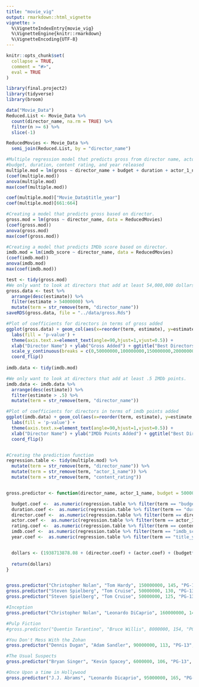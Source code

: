 ```yaml
---
title: "movie_vig"
output: rmarkdown::html_vignette
vignette: >
  %\VignetteIndexEntry{movie_vig}
  %\VignetteEngine{knitr::rmarkdown}
  %\VignetteEncoding{UTF-8}
---
```


```r
knitr::opts_chunk$set(
  collapse = TRUE,
  comment = "#>", 
  eval = TRUE
)
```

```r
library(final.project2)
library(tidyverse)
library(broom)
```


```r
data("Movie_Data")
Reduced.List <- Movie_Data %>% 
  count(director_name, na.rm = TRUE) %>% 
  filter(n >= 6) %>%
  slice(-1)

ReducedMovies <- Movie_Data %>%
  semi_join(Reduced.List, by = "director_name")

#Multiple regression model that predicts gross from director name, actor name, 
#budget, duration, content rating, and year released
multiple.mod = lm(gross ~ director_name + budget + duration + actor_1_name + content_rating + imdb_score + title_year, data = ReducedMovies)
(coef(multiple.mod))
anova(multiple.mod)
max(coef(multiple.mod))

coef(multiple.mod)["Movie_Data$title_year"]
coef(multiple.mod)[661:664]

#Creating a model that predicts gross based on director.
gross.mod = lm(gross ~ director_name, data = ReducedMovies)
(coef(gross.mod))
anova(gross.mod)
max(coef(gross.mod))

#Creating a model that predicts IMDb score based on director.
imdb.mod = lm(imdb_score ~ director_name, data = ReducedMovies)
(coef(imdb.mod))
anova(imdb.mod)
max(coef(imdb.mod))

test <- tidy(gross.mod)
#We only want to look at directors that add at least 54,000,000 dollars to gross.
gross.data <- test %>%
  arrange(desc(estimate)) %>% 
  filter(estimate > 54000000) %>% 
  mutate(term = str_remove(term, "director_name"))
saveRDS(gross.data, file = "../data/gross.Rds")

#Plot of coefficients for directors in terms of gross added
ggplot(gross.data) + geom_col(aes(x=reorder(term, estimate), y=estimate, fill = ifelse(p.value < 0.05,'Significant','Insignificant'))) +
  labs(fill = 'p-value') +
  theme(axis.text.x=element_text(angle=90,hjust=1,vjust=0.5)) +
  xlab("Director Name") + ylab("Gross Added") + ggtitle("Best Directors in Terms of Gross Added") +
  scale_y_continuous(breaks = c(0,50000000,100000000,150000000,200000000), labels = scales::comma) +
  coord_flip()
 
imdb.data <- tidy(imdb.mod)

#We only want to look at directors that add at least .5 IMDb points.
imdb.data <- imdb.data %>%
  arrange(desc(estimate)) %>% 
  filter(estimate > .5) %>% 
  mutate(term = str_remove(term, "director_name"))

#Plot of coefficients for directors in terms of imdb points added
ggplot(imdb.data) + geom_col(aes(x=reorder(term, estimate), y=estimate, fill = ifelse(p.value < 0.05,'Significant','Insignificant'))) +
  labs(fill = 'p-value') +
  theme(axis.text.x=element_text(angle=90,hjust=1,vjust=0.5)) +
  xlab("Director Name") + ylab("IMDb Points Added") + ggtitle("Best Directors in Terms of IMDb Points Added")+
  coord_flip() 


#Creating the prediction function
regression.table <- tidy(multiple.mod) %>% 
  mutate(term = str_remove(term, "director_name")) %>% 
  mutate(term = str_remove(term, "actor_1_name")) %>% 
  mutate(term = str_remove(term, "content_rating"))



```

```r
gross.predictor <- function(director_name, actor_1_name, budget = 50000000, duration = 120, content_rating = "PG-13", imdb_score = 7.5, title_year = 2019, data = regression.table) {

  budget.coef <-  as.numeric(regression.table %>% filter(term == "budget") %>% select("estimate"))
  duration.coef <-  as.numeric(regression.table %>% filter(term == "duration") %>% select("estimate"))
  director.coef <-  as.numeric(regression.table %>% filter(term == director_name) %>% select("estimate"))
  actor.coef <-  as.numeric(regression.table %>% filter(term == actor_1_name) %>% select("estimate"))
  rating.coef <-  as.numeric(regression.table %>% filter(term == content_rating) %>% select("estimate"))
  imdb.coef <-  as.numeric(regression.table %>% filter(term == "imdb_score") %>% select("estimate"))
  year.coef <-  as.numeric(regression.table %>% filter(term == "title_year") %>% select("estimate"))


  dollars <- (1938713878.08 + (director.coef) + (actor.coef) + (budget*budget.coef) + (duration*duration.coef) + (rating.coef) + (imdb_score*imdb.coef) + (title_year*year.coef))
    
  return(dollars)
}


gross.predictor("Christopher Nolan", "Tom Hardy", 150000000, 145, "PG-13", 8.2, 2019)
gross.predictor("Steven Spielberg", "Tom Cruise", 50000000, 130, "PG-13", 7.8, 2019)
gross.predictor("Steven Spielberg", "Tom Cruise", 50000000, 125, "PG-13", 7.8, 2019)

#Inception
gross.predictor("Christopher Nolan", "Leonardo DiCaprio", 160000000, 148, "PG-13", 8.8, 2010)

#Pulp Fiction
#gross.predictor("Quentin Tarantino", "Bruce Willis", 8000000, 154, "PG-13", 8.9, 1994)

#You Don't Mess With the Zohan
gross.predictor("Dennis Dugan", "Adam Sandler", 90000000, 113, "PG-13", 5.5, 2008)

#The Usual Suspects
gross.predictor("Bryan Singer", "Kevin Spacey", 6000000, 106, "PG-13", 8.6, 1995)

#Once Upon a time in Hollywood
gross.predictor("J.J. Abrams", "Leonardo Dicaprio", 95000000, 165, "PG-13", 8.5, 2019)
```

















